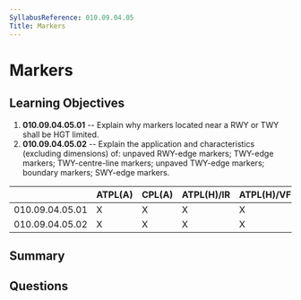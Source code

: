 ```yaml
---
SyllabusReference: 010.09.04.05
Title: Markers
---
```


# Markers

## Learning Objectives

1.  **010.09.04.05.01** -- Explain why markers located near a RWY or TWY shall be
    HGT limited.
2.  **010.09.04.05.02** -- Explain the application and characteristics (excluding
    dimensions) of: unpaved RWY-edge markers; TWY-edge markers; TWY-centre-line
    markers; unpaved TWY-edge markers; boundary markers; SWY-edge markers.

|                 | ATPL(A) | CPL(A) | ATPL(H)/IR | ATPL(H)/VFR | CPL(H) | IR | CBIR(A) |
| --------------- | ------- | ------ | ---------- | ----------- | ------ | -- | ------- |
| 010.09.04.05.01 | X       | X      | X          | X           | X      | X  | X       |
| 010.09.04.05.02 | X       | X      | X          | X           | X      | X  | X       |

## Summary

## Questions
